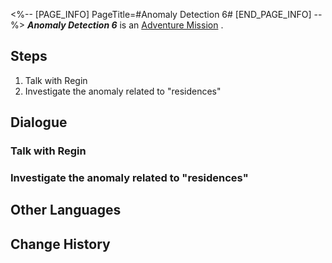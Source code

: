 <%-- [PAGE_INFO]
PageTitle=#Anomaly Detection 6#
[END_PAGE_INFO] --%>
{{Stub|Dialogue, characters, and location(s)}}
{{Mission Infobox
|id            = 8000186
|title         = 
|image         = Mission Anomaly Detection 6.png
|type          = Adventure
|event_name    = 
|chapter       = 
|requirements  = 
* [[Trailblaze Mission]] ''[[The Past Will Return as an Avalanche]]'' completed
* [[Adventure Mission]] ''[[Anomaly Detection 5]]'' completed
* Reach [[Trailblaze Level]] 21
|summary       = <!--official mission summary from Fate's Atlas-->
|characters    = <!--characters that appear in this mission-->
|startLocation = <!--location as it intially appears on the mission screen-->
|world         = <!--i.e. Penacony-->
|area          = <!--i.e. A Child's Dream-->
|prev          = 
|next          = Anomaly Detection 7
|exp           = 
|credits       = 
|stellarJade   = 
|other         = 
}}
'''''Anomaly Detection 6''''' is an [[Adventure Mission]]<!--in [world]-->.

==Steps==
# Talk with Regin
# Investigate the anomaly related to "residences"

<!--
==Gameplay Notes==

--><!--
==Trial Character==

-->
==Dialogue==
{{Stub Dialogue}}
===Talk with Regin===
{{Mission Description|type=adventure|location=<!--to be added-->|Regin's sensor found something again! Head to the Goethe Hotel to learn about the details!}}
{{Dialogue Start}}
:{{tx}}
{{Dialogue End}}

===Investigate the anomaly related to "residences"===
{{Mission Description|type=adventure|location=<!--to be added-->|update|Something to do with "residences"... Is Regin's intuition trustworthy?}}
{{Dialogue Start}}
:{{tx}}
{{Dialogue End}}

==Other Languages==
{{Other Languages
|en   = Anomaly Detection 6
|zhs  = 异常勘测•其六
|zht  = 異常勘測·其六
|ja   = 異常観測・6
|ko   = 이상 조사•6
|es   = Detección de anomalías VI
|fr   = Détection d'anomalie 6
|ru   = Обнаружение аномалии VI
|th   = ตรวจสอบความผิดปกติ 6
|vi   = Thăm Dò Bất Thường 6
|de   = Anomalieforschung (Teil 6)
|id   = Keanehan Terdeteksi 6
|pt   = Detecção de Anomalia 6
}}

==Change History==
{{Change History|1.2}}
